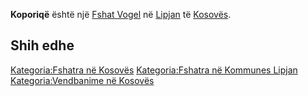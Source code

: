 {{Fshat në Kosovës
 | Emri                = Koporiqë
| sqi_N_name = Koporiqë
| sqi_N_FULL_NAME_RO = Koporiqë
| sqi_N_FULL_NAME_ND_RO = Koporiqe
| sqi_N_SORT_NAME_RG = KOPORIQE
| sqi_N_FULL_NAME_RG = Koporiqë
| sqi_N_FULL_NAME_ND_RG = Koporiqe
| sqi_V_name = Kaporiq
| sqi_V_FULL_NAME_RO = Kaporiq Koporiq
| sqi_V_FULL_NAME_ND_RO = Kaporiq Koporiq
| sqi_V_SORT_NAME_RG = KAPORIQ KOPORIQ
| sqi_V_FULL_NAME_RG = Kaporiq Koporiq
| sqi_V_FULL_NAME_ND_RG = Kaporiq Koporiq
| srp_N_name = Koporiće
| srp_N_FULL_NAME_RO = Koporiće
| srp_N_FULL_NAME_ND_RO = Koporice
| srp_N_SORT_NAME_RG = KOPORICE
| srp_N_FULL_NAME_RG = Koporiće
| srp_N_FULL_NAME_ND_RG = Koporice
| srp_NS_name = Копориће
| srp_NS_FULL_NAME_RO = Копориће
| srp_NS_FULL_NAME_ND_RO = Копориће
| srp_NS_SORT_NAME_RG = КОПОРИЋЕ
| srp_NS_FULL_NAME_RG = Копориће
| srp_NS_FULL_NAME_ND_RG = Копориће
| srp_V_name = Kopuriće
| srp_V_FULL_NAME_RO = Kopuriće Koporić
| srp_V_FULL_NAME_ND_RO = Kopurice Koporic
| srp_V_SORT_NAME_RG = KOPURICE KOPORIC
| srp_V_FULL_NAME_RG = Kopuriće Koporić
| srp_V_FULL_NAME_ND_RG = Kopurice Koporic

 | Emri (Rasa dhanore) = 
 | Figura              = 
 | Shteti              = Kosovo
 | Komuna              = Lipjan
 | Kodi postar         = 
 | Sipërfaqja          = 

 | Popullsia           = 

 | Regj. i popullsisë  = 
 | Dend. e popullsisë  = 
 | Faqja zyrtare       = 
 <!--- Koordinatat ----> 
 | Gjerësia            = 43.141667
 | Gjatësia            = 20.865278
 | Lartësia            = 
}}
'''Koporiqë''' është një [[Fshat Vogel]] në [[Lipjan]] të [[Kosovës]].

<!-- == Gjeografia == -->
<!-- == Historia == -->
<!-- == Demografia == -->
== Shih edhe ==
{{Komuna Lipjan}}
{{Kosovo-Administrata-Cung}}

[[Kategoria:Fshatra në Kosovës]]
[[Kategoria:Fshatra në Kommunes Lipjan]]
[[Kategoria:Vendbanime në Kosovës]]